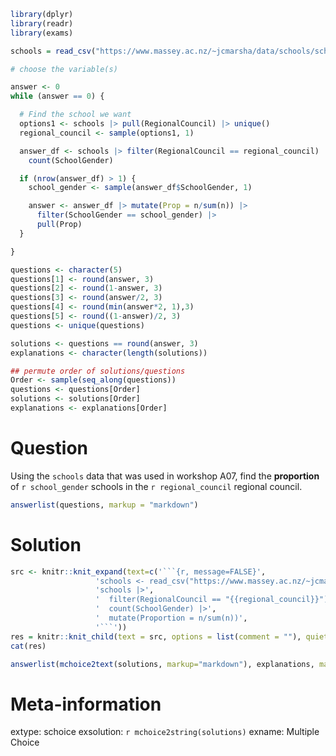 ```r
library(dplyr)
library(readr)
library(exams)

schools = read_csv("https://www.massey.ac.nz/~jcmarsha/data/schools/schools.csv")

# choose the variable(s)

answer <- 0
while (answer == 0) {

  # Find the school we want
  options1 <- schools |> pull(RegionalCouncil) |> unique()
  regional_council <- sample(options1, 1)

  answer_df <- schools |> filter(RegionalCouncil == regional_council) |>
    count(SchoolGender)

  if (nrow(answer_df) > 1) {
    school_gender <- sample(answer_df$SchoolGender, 1)

    answer <- answer_df |> mutate(Prop = n/sum(n)) |>
      filter(SchoolGender == school_gender) |>
      pull(Prop)
  }

}

questions <- character(5)
questions[1] <- round(answer, 3)
questions[2] <- round(1-answer, 3)
questions[3] <- round(answer/2, 3)
questions[4] <- round(min(answer*2, 1),3)
questions[5] <- round((1-answer)/2, 3)
questions <- unique(questions)

solutions <- questions == round(answer, 3)
explanations <- character(length(solutions))

## permute order of solutions/questions
Order <- sample(seq_along(questions))
questions <- questions[Order]
solutions <- solutions[Order]
explanations <- explanations[Order]
```

Question
========

Using the `schools` data that was used in workshop A07, find the **proportion** of `r school_gender` schools in the `r regional_council` regional council.

```r
answerlist(questions, markup = "markdown")
```

Solution
========

```r
src <- knitr::knit_expand(text=c('```{r, message=FALSE}',
                   'schools <- read_csv("https://www.massey.ac.nz/~jcmarsha/data/schools/schools.csv")',
                   'schools |>',
                   '  filter(RegionalCouncil == "{{regional_council}}") |>',
                   '  count(SchoolGender) |>',
                   '  mutate(Proportion = n/sum(n))',
                   '```'))
res = knitr::knit_child(text = src, options = list(comment = ""), quiet=TRUE)
cat(res)
```

```r
answerlist(mchoice2text(solutions, markup="markdown"), explanations, markup = "markdown")
```

Meta-information
================

extype: schoice
exsolution: `r mchoice2string(solutions)`
exname: Multiple Choice

